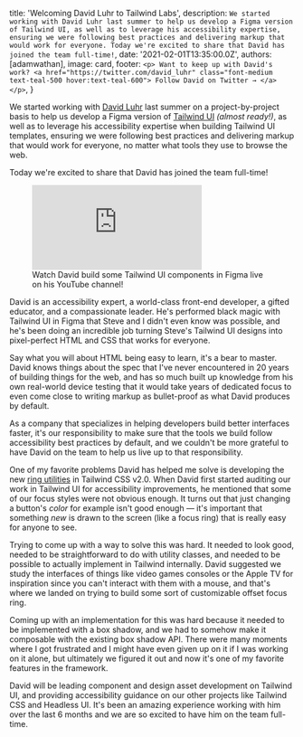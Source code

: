 
  title: 'Welcoming David Luhr to Tailwind Labs',
  description: `We started working with David Luhr last summer to help us develop a Figma version of Tailwind UI, as well as to leverage his accessibility expertise, ensuring we were following best practices and delivering markup that would work for everyone. Today we're excited to share that David has joined the team full-time!`,
  date: '2021-02-01T13:35:00.0Z',
  authors: [adamwathan],
  image: card,
  footer: `
    <p>
      Want to keep up with David's work?
      <a href="https://twitter.com/david_luhr" class="font-medium text-teal-500 hover:text-teal-600">
        Follow David on Twitter →
      </a>
    </p>
  `,
}

We started working with [David Luhr](https://twitter.com/david_luhr) last summer on a project-by-project basis to help us develop a Figma version of [Tailwind UI](https://tailwindui.com) _(almost ready!)_, as well as to leverage his accessibility expertise when building Tailwind UI templates, ensuring we were following best practices and delivering markup that would work for everyone, no matter what tools they use to browse the web.

Today we're excited to share that David has joined the team full-time!

<!--more-->

<figure>
  <div className="aspect-w-16 aspect-h-9">
    <iframe
      src="https://www.youtube.com/embed/djg8WoRGrq0"
      frameBorder="0"
      allow="accelerometer; autoplay; encrypted-media; gyroscope; picture-in-picture"
      allowFullScreen
    ></iframe>
  </div>
  <figcaption className="italic text-center">
    Watch David build some Tailwind UI components in Figma live on his YouTube channel!
  </figcaption>
</figure>

David is an accessibility expert, a world-class front-end developer, a gifted educator, and a compassionate leader. He's performed black magic with Tailwind UI in Figma that Steve and I didn't even know was possible, and he's been doing an incredible job turning Steve's Tailwind UI designs into pixel-perfect HTML and CSS that works for everyone.

Say what you will about HTML being easy to learn, it's a bear to master. David knows things about the spec that I've never encountered in 20 years of building things for the web, and has so much built up knowledge from his own real-world device testing that it would take years of dedicated focus to even come close to writing markup as bullet-proof as what David produces by default.

As a company that specializes in helping developers build better interfaces faster, it's our responsibility to make sure that the tools we build follow accessibility best practices by default, and we couldn't be more grateful to have David on the team to help us live up to that responsibility.

One of my favorite problems David has helped me solve is developing the new [ring utilities](https://tailwindcss.com/docs/ring-offset-width) in Tailwind CSS v2.0. When David first started auditing our work in Tailwind UI for accessibility improvements, he mentioned that some of our focus styles were not obvious enough. It turns out that just changing a button's _color_ for example isn't good enough — it's important that something _new_ is drawn to the screen (like a focus ring) that is really easy for anyone to see.

Trying to come up with a way to solve this was hard. It needed to look good, needed to be straightforward to do with utility classes, and needed to be possible to actually implement in Tailwind internally. David suggested we study the interfaces of things like video games consoles or the Apple TV for inspiration since you can't interact with them with a mouse, and that's where we landed on trying to build some sort of customizable offset focus ring.

Coming up with an implementation for this was hard because it needed to be implemented with a box shadow, and we had to somehow make it composable with the existing box shadow API. There were many moments where I got frustrated and I might have even given up on it if I was working on it alone, but ultimately we figured it out and now it's one of my favorite features in the framework.

David will be leading component and design asset development on Tailwind UI, and providing accessibility guidance on our other projects like Tailwind CSS and Headless UI. It's been an amazing experience working with him over the last 6 months and we are so excited to have him on the team full-time.
